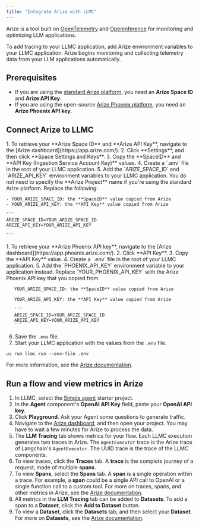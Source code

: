 ```yaml
---
title: "Integrate Arize with LLMC"
---
```


Arize is a tool built on [OpenTelemetry](https://opentelemetry.io/) and [OpenInference](https://docs.arize.com/phoenix/reference/open-inference) for monitoring and optimizing LLM applications.

To add tracing to your LLMC application, add Arize environment variables to your LLMC application. Arize begins monitoring and collecting telemetry data from your LLM applications automatically.

## **Prerequisites**[**​**](https://docs.langflow.org/integrations-arize#prerequisites)

- If you are using the [standard Arize platform](https://docs.arize.com/arize), you need an **Arize Space ID** and **Arize API Key**.
- If you are using the open-source [Arize Phoenix platform](https://docs.arize.com/phoenix), you need an **Arize Phoenix API key**.

## **Connect Arize to LLMC**

<Tabs>
  <Tab title="Arize Platform">
    1. To retrieve your **Arize Space ID** and **Arize API Key**, navigate to the [Arize dashboard](https://app.arize.com/).
    2. Click **Settings**, and then click **Space Settings and Keys**.
    3. Copy the **SpaceID** and **API Key (Ingestion Service Account Key)** values.
    4. Create a `.env` file in the root of your LLMC application.
    5. Add the `ARIZE_SPACE_ID` and `ARIZE_API_KEY` environment variables to your LLMC application. You do not need to specify the **Arize Project** name if you're using the standard Arize platform. Replace the following:

    - YOUR_ARIZE_SPACE_ID: the **SpaceID** value copied from Arize
    - YOUR_ARIZE_API_KEY: the **API Key** value copied from Arize

    ```
    ARIZE_SPACE_ID=YOUR_ARIZE_SPACE_ID
    ARIZE_API_KEY=YOUR_ARIZE_API_KEY
    
    ```
  </Tab>
  <Tab title="Arize Phoenix">
    1. To retrieve your **Arize Phoenix API key**, navigate to the [Arize dashboard](https://app.phoenix.arize.com/).
    2. Click **API Key**.
    3. Copy the **API Key** value.
    4. Create a `.env` file in the root of your LLMC application.
    5. Add the `PHOENIX_API_KEY` environment variable to your application instead. Replace `YOUR_PHOENIX_API_KEY` with the Arize Phoenix API key that you copied from

       YOUR_ARIZE_SPACE_ID: the **SpaceID** value copied from Arize

       YOUR_ARIZE_API_KEY: the **API Key** value copied from Arize

       ```
       ARIZE_SPACE_ID=YOUR_ARIZE_SPACE_ID
       ARIZE_API_KEY=YOUR_ARIZE_API_KEY
       ```
  </Tab>
</Tabs>

6. Save the `.env` file.
7. Start your LLMC application with the values from the `.env` file.

```
uv run llmc run --env-file .env
```

For more information, see the [Arize documentation](https://docs.arize.com/phoenix/tracing/integrations-tracing/langflow#go-to-arize-phoenix).

## **Run a flow and view metrics in Arize**[**​**](https://docs.langflow.org/integrations-arize#run-a-flow-and-view-metrics-in-arize)

1. In LLMC, select the [Simple agent](/Templates/Simpleagent) starter project.
2. In the **Agent** component's **OpenAI API Key** field, paste your **OpenAI API key**.
3. Click **Playground**. Ask your Agent some questions to generate traffic.
4. Navigate to the [Arize dashboard](https://app.arize.com/), and then open your project. You may have to wait a few minutes for Arize to process the data.
5. The **LLM Tracing** tab shows metrics for your flow. Each LLMC execution generates two traces in Arize. The `AgentExecutor` trace is the Arize trace of Langchain's `AgentExecutor`. The UUID trace is the trace of the LLMC components.
6. To view traces, click the **Traces** tab. A **trace** is the complete journey of a request, made of multiple **spans**.
7. To view **Spans**, select the **Spans** tab. A **span** is a single operation within a trace. For example, a **span** could be a single API call to OpenAI or a single function call to a custom tool. For more on traces, spans, and other metrics in Arize, see the [Arize documentation](https://docs.arize.com/arize/llm-tracing/tracing).
8. All metrics in the **LLM Tracing** tab can be added to **Datasets**. To add a span to a **Dataset**, click the **Add to Dataset** button.
9. To view a **Dataset**, click the **Datasets** tab, and then select your **Dataset**. For more on **Datasets**, see the [Arize documentation](https://docs.arize.com/arize/llm-datasets-and-experiments/datasets-and-experiments).